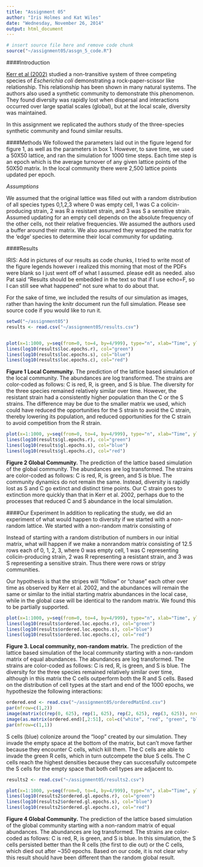 ```yaml
---
title: "Assignment 05"
author: "Iris Holmes and Kat Wiles"
date: "Wednesday, November 26, 2014"
output: html_document
---
```



```r
# insert source file here and remove code chunk 
source("~/assignment05/assgn_5_code.R")

```


####Introduction

[Kerr et al (2002)](http://www.nature.com/nature/journal/v418/n6894/full/nature00823.html) studied a non-transitive system of three competing species of *Escherichia coli* demonstrating a rock-paper-scissor like relationship. This relationship has been shown in many natural systems. The authors also used a synthetic community to demonstrate this phenomenon. They found diversity was rapidly lost when dispersal and interactions occurred over large spatial scales (global), but at the local scale, diversity was maintained. 
  
In this assignment we replicated the authors study of the three-species synthetic community and found similar results. 



####Methods
We followed the parameters laid out in the figure legend for figure 1, as well as the parameters in box 1. However, to save time, we used a 50X50 lattice, and ran the simulation for 1000 time steps. Each time step is an epoch which is the average turnover of any given lattice points of the 50X50 matrix. In the local community there were 2,500 lattice points updated per epoch. 

*Assumptions*

We assumed that the original lattice was filled out with a random distribution of all species types 0,1,2,3 where 0 was empty cell, 1 was C a colicin-producing strain, 2 was R a resistant strain, and 3 was S a sensitive strain. Assumed updating for an empty cell depends on the absolute frequency of the other cells, not their relative frequencies. We assumed the authors used a buffer around their matrix. We also assumed they wrapped the matrix for the 'edge' species to determine their local community for updating. 



####Results

IRIS: Add in pictures of our results as code chunks, I tried to write most of the figure legends however i realized this morning that most of the PDFs were blank so I just went off of what I assumed. please edit as needed. also Pat said "Results should be embedded in the text so that if I use echo=F, so I can still see what happened" not sure what to do about that. 


For the sake of time, we included the results of our simulation as images, rather than having the knitr document run the full simulation. Please see source code if you would like to run it. 

```r
setwd("~/assignment05")
results <- read.csv("~/assignment05/results.csv")


plot(x=1:1000, y=seq(from=0, to=4, by=4/999), type="n", xlab="Time", ylab="Log (abundance)", main="Local")
lines(log10(results$loc.epochs.r), col="green")
lines(log10(results$loc.epochs.s), col="blue")
lines(log10(results$loc.epochs.c), col="red")
```


**Figure 1 Local Community.** The prediction of the lattice based simulation of the local community. The abundances are log transformed. The strains are color-coded as
follows: C is red, R, is green, and S is blue. The diversity for the three species remained relatively similar over time. However, the resistant strain had a consistently higher population than the C or the S strains. The difference may be due to the smaller matrix we used, which could have reduced the opportunities for the S strain to avoid the C strain, thereby lowering its population, and reduced opportunities for the C strain to avoid competition from the R strain.


```r
plot(x=1:1000, y=seq(from=0, to=4, by=4/999), type="n", xlab="Time", ylab="Log (abundance)", main="Global")
lines(log10(results$gl.epochs.r), col="green")
lines(log10(results$gl.epochs.s), col="blue")
lines(log10(results$gl.epochs.c), col="red")
```

**Figure 2 Global Community.** The prediction of the lattice based simulation of the global community. The abundances are log transformed. The strains are color-coded as
follows: C is red, R, is green, and S is blue. The community dynamics do not remain the same. Instead, diversity is rapidly lost as S and C go extinct and distinct time points. Our C strain goes to extinction more quickly than that in Kerr et al. 2002, perhaps due to the processes that reduced C and S abundance in the local simulation.




####Our Experiment
In addition to replicating the study, we did an experiment of what would happen to diversity if we started with a non-random lattice. We started with a non-random matrix consisting of 


Instead of starting with a random distribution of numbers in our initial matrix, what will happen if we make a nonrandom matrix consisting of 12.5 rows each of 0, 1, 2, 3, where 0 was empty cell, 1 was C representing colicin-producing strain, 2 was R representing a resistant strain, and 3 was S representing a sensitive strain. Thus there were rows or stripy communities.

Our hypothesis is that the stripes will "follow" or "chase" each other over time as observed by Kerr et al. 2002, and the abundances will remain the same or similar to the initial starting matrix abundances in the local case, while in the global case will be identical to the random matrix. We found this to be partially supported. 



```r
plot(x=1:1000, y=seq(from=0, to=4, by=4/999), type="n", xlab="Time", ylab="Log (abundance)", main="Local, nonrandom")
lines(log10(results$ordered.loc.epochs.r), col="green")
lines(log10(results$ordered.loc.epochs.s), col="blue")
lines(log10(results$ordered.loc.epochs.c), col="red")
```

**Figure 3. Local community, non-random matrix.** The prediction of the lattice based simulation of the local community starting with a non-random matrix of equal abundances. The abundances are log transformed. The strains are color-coded as follows: C is red, R, is green, and S is blue. The diversity for the three species remained relatively similar over time, although in this matrix the C cells outperform both the R and S cells. Based on the distribution of cell types at the start and end of the 1000 epochs, we hypothesize the following interactions:

```r
ordered.end <- read.csv("~/assignment05/orderedMatEnd.csv")
par(mfrow=c(1,2))
image(matrix(c(rep(0, 625), rep(1, 625), rep(2, 625), rep(3, 625)), nrow=50, ncol=50),col=c("white", "red", "green", "blue"), main="Start") 
image(as.matrix(ordered.end)[,2:51], col=c("white", "red", "green", "blue"), main="End")
par(mfrow=c(1,1))
```

S cells (blue) colonize around the "loop" created by our simulation. They invade the empty space at the bottom of the matrix, but can't move farther because they encounter C cells, which kill them. The C cells are able to invade the green R cells, which in turn outcompete the blue S cells. The C cells reach the highest densities because they can successfully outcompete the S cells for the empty space that both cell types are adjacent to.

```r
results2 <- read.csv("~/assignment05/results2.csv")

plot(x=1:1000, y=seq(from=0, to=4, by=4/999), type="n", xlab="Time", ylab="Log (abundance)", main="Global, nonrandom")
lines(log10(results2$ordered.gl.epochs.r), col="green")
lines(log10(results2$ordered.gl.epochs.s), col="blue")
lines(log10(results2$ordered.gl.epochs.c), col="red")
```


**Figure 4 Global Community.** The prediction of the lattice based simulation of the global community starting with a non-random matrix of equal abundances. The abundances are log transformed. The strains are color-coded as follows: C is red, R, is green, and S is blue. In this simulation, the S cells persisted better than the R cells (the first to die out) or the C cells, which died out after ~350 epochs. Based on our code, it is not clear why this result should have been different than the random global result.
